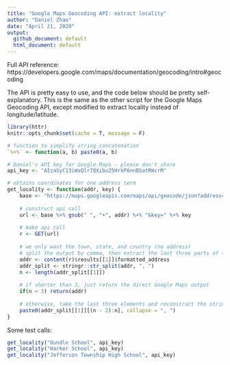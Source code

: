 ```yaml
---
title: "Google Maps Geocoding API: extract locality"
author: "Daniel Zhao"
date: "April 21, 2020"
output:
  github_document: default
  html_document: default
---
```


Full API reference: https://developers.google.com/maps/documentation/geocoding/intro#geocoding

The API is pretty easy to use, and the code below should be pretty self-explanatory. This is the same as the other script for the Google Maps Geocoding API, except modified to extract locality instead of longitude/latitude.

```r
library(httr)
knitr::opts_chunk$set(cache = T, message = F)

# function to simplify string concatenation
`%+%` <- function(a, b) paste0(a, b)

# Daniel's API key for Google Maps - please don't share
api_key <- "AIzaSyC13iWxQlr78Xibu25HrkP6nnBSatRWcrM"

# obtains coordinates for one address term
get_locality <- function(addr, key) {
    base <- "https://maps.googleapis.com/maps/api/geocode/json?address="
    
    # construct api call
    url <- base %+% gsub(" ", "+", addr) %+% "&key=" %+% key
    
    # make api call
    r <- GET(url)
    
    # we only want the town, state, and country (no address)
    # split the output by comma, then extract the last three parts of the split string
    addr <- content(r)$results[[1]]$formatted_address
    addr_split <- stringr::str_split(addr, ", ")
    n <- length(addr_split[[1]])
    
    # if shorter than 3, just return the direct Google Maps output
    if(n < 3) return(addr)
    
    # otherwise, take the last three elements and reconstruct the string
    paste0(addr_split[[1]][(n - 2):n], collapse = ", ")
}
```

Some test calls:

```r
get_locality("Oundle School", api_key)
get_locality("Harker School", api_key)
get_locality("Jefferson Township High School", api_key)
```

